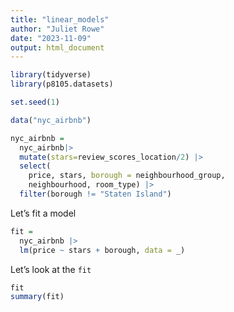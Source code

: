```yaml
---
title: "linear_models"
author: "Juliet Rowe"
date: "2023-11-09"
output: html_document
---
```


```r
library(tidyverse)
library(p8105.datasets)

set.seed(1)
```



```r
data("nyc_airbnb")

nyc_airbnb = 
  nyc_airbnb|>
  mutate(stars=review_scores_location/2) |>
  select(
    price, stars, borough = neighbourhood_group,
    neighbourhood, room_type) |>
  filter(borough != "Staten Island")

```

Let's fit a model

```r
fit = 
  nyc_airbnb |>
  lm(price ~ stars + borough, data = _)
```


Let's look at the `fit`

```r
fit
summary(fit)
```

